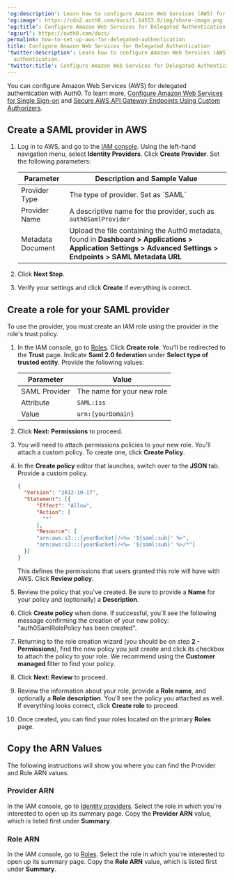 ---
'og:description': Learn how to configure Amazon Web Services (AWS) for delegated authentication.
'og:image': https://cdn2.auth0.com/docs/1.14553.0/img/share-image.png
'og:title': Configure Amazon Web Services for Delegated Authentication
'og:url': https://auth0.com/docs/
permalink: how-to-set-up-aws-for-delegated-authentication
title: Configure Amazon Web Services for Delegated Authentication
'twitter:description': Learn how to configure Amazon Web Services (AWS) for delegated
  authentication.
'twitter:title': Configure Amazon Web Services for Delegated Authentication
---
You can configure Amazon Web Services (AWS) for delegated authentication with Auth0. To learn more, [Configure Amazon Web Services for Single Sign-on](/docs/customize/integrations/aws/configure-amazon-web-services-for-sso) and [Secure AWS API Gateway Endpoints Using Custom Authorizers](/docs/customize/integrations/aws/aws-api-gateway-custom-authorizers).

## Create a SAML provider in AWS

1. Log in to AWS, and go to the [IAM console](https://console.aws.amazon.com/iam). Using the left-hand navigation menu, select **Identity Providers**. Click **Create Provider**. Set the following parameters:

   <table class="table"><thead>
   <tr>
   <th>Parameter</th>
   <th>Description and Sample Value</th>
   </tr>
   </thead>
   <tbody>
   <tr>
   <td>Provider Type</td>
   <td>The type of provider. Set as <Tooltip tip="Standardized protocol allowing two parties to exchange authentication information without a password." cta="View Glossary" href="/docs/glossary?term=%60SAML%60">`SAML`</Tooltip></td>
   </tr>
   <tr>
   <td>Provider Name</td>
   <td>A descriptive name for the provider, such as <code>auth0SamlProvider</code></td>
   </tr>
   <tr>
   <td>Metadata Document</td>
   <td>Upload the file containing the Auth0 metadata, found in <strong>Dashboard &gt; Applications &gt; Application Settings &gt; Advanced Settings &gt; Endpoints &gt; SAML Metadata URL</strong></td>
   </tr>
   </tbody>
   </table>
2. Click **Next Step**.
3. Verify your settings and click **Create** if everything is correct.

## Create a role for your SAML provider

To use the provider, you must create an IAM role using the provider in the role's trust policy.

1. In the IAM console, go to [Roles](https://console.aws.amazon.com/iam/home#/roles). Click **Create role**. You'll be redirected to the **Trust** page. Indicate **Saml 2.0 federation** under **Select type of trusted entity**. Provide the following values:

   <table class="table"><thead>
   <tr>
   <th>Parameter</th>
   <th>Value</th>
   </tr>
   </thead>
   <tbody>
   <tr>
   <td>SAML Provider</td>
   <td>The name for your new role</td>
   </tr>
   <tr>
   <td>Attribute</td>
   <td><code>SAML:iss</code></td>
   </tr>
   <tr>
   <td>Value</td>
   <td><code>urn:{yourDomain}</code></td>
   </tr>
   </tbody>
   </table>
2. Click **Next: Permissions** to proceed.
3. You will need to attach permissions policies to your new role. You'll attach a custom policy. To create one, click **Create Policy**.
4. In the **Create policy** editor that launches, switch over to the **JSON** tab. Provide a custom policy.

   ```json lines
   {
     "Version": "2012-10-17",
     "Statement": [{
         "Effect": "Allow",
         "Action": [
           "*"
         ],
         "Resource": [
         "arn:aws:s3:::{yourBucket}/<%= '${saml:sub}' %>",
         "arn:aws:s3:::{yourBucket}/<%= '${saml:sub}' %>/*"]
     }]
   }
   ```

   This defines the permissions that users granted this role will have with AWS. Click **Review policy**.
5. Review the policy that you've created. Be sure to provide a **Name** for your policy and (optionally) a **Description**.
6. Click **Create policy** when done. If successful, you'll see the following message confirming the creation of your new policy: "auth0SamlRolePolicy has been created".
7. Returning to the role creation wizard (you should be on step **2 - Permissions**), find the new policy you just create and click its checkbox to attach the policy to your role. We recommend using the **Customer managed** filter to find your policy.
8. Click **Next: Review** to proceed.
9. Review the information about your role, provide a **Role name**, and optionally a **Role description**. You'll see the policy you attached as well. If everything looks correct, click **Create role** to proceed.
10. Once created, you can find your roles located on the primary **Roles** page.

## Copy the ARN Values

The following instructions will show you where you can find the Provider and Role ARN values.

### Provider ARN

In the IAM console, go to [Identity providers](https://console.aws.amazon.com/iam/home#/providers). Select the role in which you're interested to open up its summary page. Copy the **Provider ARN** value, which is listed first under **Summary**.

### Role ARN

In the IAM console, go to [Roles](https://console.aws.amazon.com/iam/home#/roles). Select the role in which you're interested to open up its summary page. Copy the **Role ARN** value, which is listed first under **Summary**.